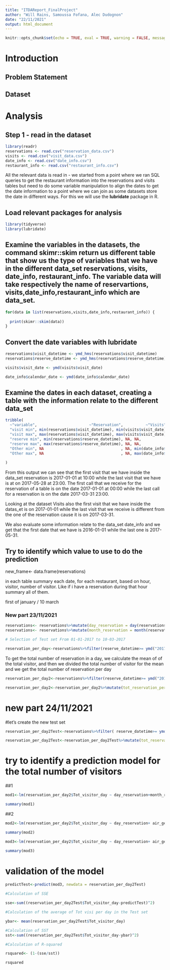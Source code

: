 ---
title: "ITDAReport_FinalProject"
author: "Will Rains, Samoussa Fofana, Alec Dudognon"
date: "22/11/2021"
output: html_document
---

```{r setup, include=FALSE}
knitr::opts_chunk$set(echo = TRUE, eval = TRUE, warning = FALSE, message = FALSE)

```  

# Introduction

## Problem Statement

## Dataset




# Analysis  

## Step 1 - read in the dataset

```{r echo=TRUE, eval=TRUE}
library(readr)
reservations <- read.csv("reservation_data.csv")
visits <- read.csv("visit_data.csv")
date_info <- read.csv("date_info.csv")
restaurant_info <- read.csv("restaurant_info.csv")

```  

All the relevant data is read in - we started from a point where we ran SQL queries to get the restaurant information into the reservations and visits tables but need to do some variable manipulation to align the dates to get the date information to a point where we can join as some datasets store the date in different ways. For this we will use the **lubridate** package in R.

## Load relevant packages for analysis

```{r}
library(tidyverse)
library(lubridate)
```  

## Examine the variables in the datasets, the command skimr::skim return us different table that show us the type of variables that we have in the different data_set reservations, visits, date_info, restaurant_info. The variable data will take respectively the name of reservartions, visits,date_info,restaurant_info which are data_set.

```{r}
for(data in list(reservations,visits,date_info,restaurant_info)) {
  
  print(skimr::skim(data))
}

```

## Convert the date variables with lubridate

```{r}
reservations$visit_datetime <- ymd_hms(reservations$visit_datetime)
reservations$reserve_datetime <- ymd_hms(reservations$reserve_datetime)

visits$visit_date <- ymd(visits$visit_date)

date_info$calendar_date <- ymd(date_info$calendar_date)


```  

## Examine the dates in each dataset, creating a table with the information relate to the different data_set
```{r}
tribble(
  ~"variable",                       ~"Reservation",          ~"Visits", ~"Date-Info",
  "visit min", min(reservations$visit_datetime), min(visits$visit_date), NA,
  "visit max", max(reservations$visit_datetime), max(visits$visit_date), NA,
  "reserve min", min(reservations$reserve_datetime), NA, NA,
  "reserve max", max(reservations$reserve_datetime), NA, NA,
  "Other min", NA                                  , NA, min(date_info$calendar_date),
  "Other max", NA                                  , NA, max(date_info$calendar_date)
  
)

```
From this output we can see that the first visit that we have inside the data_set reservation is 2017-01-01 at 10:00 while the last visit that we have is at on 2017-05-28 at 23:00. The first call that we receive for the reservation of a table is on the date 2017-01-01 at 00:00 while the last call for a reservation is on the date 2017-03-31 23:00.

Looking at the dataset Visits  also the first visit that we have inside the datas_et is on 2017-01-01 while the last visit that we receive is different from the one of the reservation cause it is on 2017-03-31.

We also evaluate some information relate to the data_set date_info and we get that the first date that we have is 2016-01-01 while the last one is 2017-05-31.

##  Try to identify which value to use to do the prediction

new_frame<- data.frame(reservations)


in each table summary each date, for each restaurant, based on hour, visitor, number of visitor. Like if i have a reservation during that hour summary all of them.

first of january / 10 march

### New part 23/11/2021

```{r }
reservations<- reservations%>%mutate(day_reservation = day(reservations$reserve_datetime))
reservations<- reservations%>%mutate(month_reservation = month(reservations$reserve_datetime))

# Selection of Test set From 01-01-2017 to 10-03-2017

reservation_per_day<-reservations%>%filter(reserve_datetime>= ymd("20170101"), reserve_datetime<= ymd("20170310"))%>% group_by(ID,day_reservation,month_reservation)%>%summarise(Tot_visit_day = sum(reserve_visitors))


```
To get the total number of reservation in a day, we calculate the mean of of the total visitor, and then we divided the total number of visitor for the mean and we get the total number of reservation per day
```{r}
reservation_per_day2<-reservations%>%filter(reserve_datetime>= ymd("20170101"), reserve_datetime<= ymd("20170310"))%>% group_by(ID,day_reservation,month_reservation,air_genre_name,air_area_name,latitude,longitude)%>%summarise(Tot_visit_day = sum(reserve_visitors), mean_visitors_per_day = mean(reserve_visitors))

reservation_per_day2<-reservation_per_day2%>%mutate(tot_reservation_per_day= Tot_visit_day/mean_visitors_per_day )

```
# new part 24/11/2021

#let's create the new test set

```{r}
reservation_per_day2Test<-reservations%>%filter( reserve_datetime>= ymd("20170310"))%>% group_by(ID,day_reservation,month_reservation,air_genre_name,air_area_name,latitude,longitude)%>%summarise(Tot_visitor_day = sum(reserve_visitors), mean_visitors_per_day = mean(reserve_visitors))

reservation_per_day2Test<-reservation_per_day2Test%>%mutate(tot_reservation_per_day= Tot_visitor_day/mean_visitors_per_day )
```

# try to identify a prediction model for the total number of visitors


##1
```{r}
mod1<-lm(reservation_per_day2$Tot_visitor_day ~ day_reservation+month_reservation+ air_genre_name+latitude+longitude+tot_reservation_per_day, data=reservation_per_day2)

summary(mod1)
```



##2

```{r}
mod2<-lm(reservation_per_day2$Tot_visitor_day ~ day_reservation+ air_genre_name+latitude+longitude+tot_reservation_per_day, data=reservation_per_day2)

summary(mod2)
```
```{r}
mod3<-lm(reservation_per_day2$Tot_visitor_day ~ day_reservation+ air_genre_name+longitude+tot_reservation_per_day, data=reservation_per_day2)

summary(mod3)
```


# validation of the model

```{r}
predictTest<-predict(mod3, newdata = reservation_per_day2Test)

#Calculation of SSE

sse<-sum((reservation_per_day2Test$Tot_visitor_day-predictTest)^2)

#Calculation of the average of Tot visi per day in the Test set

ybar<- mean(reservation_per_day2Test$Tot_visitor_day)

#Calculation of SST
sst<-sum((reservation_per_day2Test$Tot_visitor_day-ybar)^2)

#Calculation of R-squared

rsquared<- (1-(sse/sst))

rsquared
```


